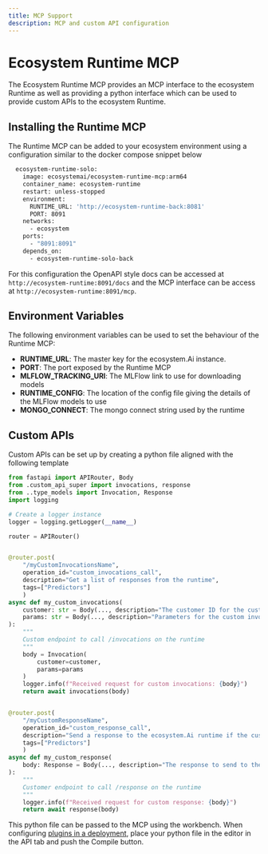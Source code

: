 ```yaml
---
title: MCP Support
description: MCP and custom API configuration
---
```


# Ecosystem Runtime MCP

The Ecosystem Runtime MCP provides an MCP interface to the ecosystem Runtime as well as providing a python interface which can be used to provide custom APIs to the ecosystem Runtime.

## Installing the Runtime MCP

The Runtime MCP can be added to your ecosystem environment using a configuration similar to the docker compose snippet below

```sh
  ecosystem-runtime-solo:
    image: ecosystemai/ecosystem-runtime-mcp:arm64
    container_name: ecosystem-runtime
    restart: unless-stopped
    environment:
      RUNTIME_URL: 'http://ecosystem-runtime-back:8081'
      PORT: 8091
    networks:
      - ecosystem
    ports:
      - "8091:8091"
    depends_on:
      - ecosystem-runtime-solo-back
```

For this configuration the OpenAPI style docs can be accessed at `http://ecosystem-runtime:8091/docs` and the MCP interface can be access at `http://ecosystem-runtime:8091/mcp`.

## Environment Variables

The following environment variables can be used to set the behaviour of the Runtime MCP:
- **RUNTIME_URL**: The master key for the ecosystem.Ai instance.
- **PORT**: The port exposed by the Runtime MCP
- **MLFLOW_TRACKING_URI**: The MLFlow link to use for downloading models
- **RUNTIME_CONFIG**: The location of the config file giving the details of the MLFlow models to use
- **MONGO_CONNECT**: The mongo connect string used by the runtime

## Custom APIs

Custom APIs can be set up by creating a python file aligned with the following template
```python
from fastapi import APIRouter, Body
from .custom_api_super import invocations, response
from ..type_models import Invocation, Response
import logging

# Create a logger instance
logger = logging.getLogger(__name__)

router = APIRouter()


@router.post(
    "/myCustomInvocationsName",
    operation_id="custom_invocations_call",
    description="Get a list of responses from the runtime",
    tags=["Predictors"]
    )
async def my_custom_invocations(
    customer: str = Body(..., description="The customer ID for the custom invocation."),
    params: str = Body(..., description="Parameters for the custom invocation, typically a JSON string.")
):
    """
    Custom endpoint to call /invocations on the runtime
    """
    body = Invocation(
        customer=customer,
        params=params
    )
    logger.info(f"Received request for custom invocations: {body}")
    return await invocations(body)


@router.post(
    "/myCustomResponseName",
    operation_id="custom_response_call",
    description="Send a response to the ecosystem.Ai runtime if the customer reaction generated using the result from the /invocations endpoint is a success",
    tags=["Predictors"]
    )
async def my_custom_response(
    body: Response = Body(..., description="The response to send to the runtime")
):
    """
    Customer endpoint to call /response on the runtime
    """
    logger.info(f"Received request for custom response: {body}")
    return await response(body)
```

This python file can be passed to the MCP using the workbench. When configuring [plugins in a deployment](/docs/configuration/deployment/parameters), place your python file in the editor in the API tab and push the Compile button.